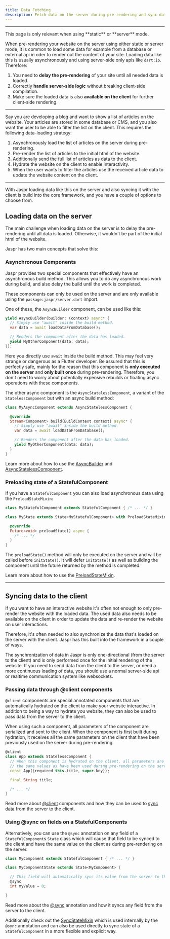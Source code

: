```yaml
---
title: Data Fetching
description: Fetch data on the server during pre-rendering and sync data to the client.
---
```


---

<Info>
This page is only relevant when using **static** or **server** mode.
</Info>

When pre-rendering your website on the server using either static or server mode, it is common to load some data for
example from a database or external api in oder to render out the content of your site. Loading data like this is usually
asynchronously and using server-side only apis like `dart:io`. Therefore:

1. You need to **delay the pre-rendering** of your site until all needed data is loaded.
2. Correctly **handle server-side logic** without breaking client-side compilation.
3. Make sure the loaded data is also **available on the client** for further client-side rendering.

---

Say you are developing a blog and want to show a list of articles on the website. Your articles are stored in some database
or CMS, and you also want the user to be able to filter the list on the client. This requires the following
data-loading strategy:

1. Asynchronously load the list of articles on the server during pre-rendering.
2. Pre-render the list of articles to the initial html of the website.
3. Additionally send the full list of articles as data to the client.
4. Hydrate the website on the client to enable interactivity.
5. When the user wants to filter the articles use the received article data to update the website content on the client.

---

With Jaspr loading data like this on the server and also syncing it with the client is build into the core framework, and you have a couple of options to choose from.

## Loading data on the server

The main challenge when loading data on the server is to delay the pre-rendering until all data is loaded. Otherwise, it wouldn't be part of the initial html of the website.

Jaspr has two main concepts that solve this:

### Asynchronous Components

Jaspr provides two special components that effectively have an asynchronous build method. This allows you to do
any asynchronous work during build, and also delay the build until the work is completed.

These components can only be used on the server and are only available using the `package:jaspr/server.dart` import.

One of these, the `AsyncBuilder` component, can be used like this:

```dart
yield AsyncBuilder(builder: (context) async* {
  // Simply use "await" inside the build method.
  var data = await loadDataFromDatabase();

  // Renders the component after the data has loaded.
  yield MyOtherComponent(data: data);
});
```

Here you directly use `await` inside the build method. This may feel very strange or dangerous as a Flutter developer. Be assured that this is perfectly safe, mainly for the reason that this component is **only executed on the server** and **only built once** during pre-rendering. Therefore, you don't need to worry about potentially expensive rebuilds or floating async operations with these components.

The other async component is the `AsyncStatelessComponent`, a variant of the `StatelessComponent` but with an async build method:

```dart
class MyAsyncComponent extends AsyncStatelessComponent {

  @override
  Stream<Component> build(BuildContext context) async* {
    // Simply use "await" inside the build method.
    var data = await loadDataFromDatabase();

    // Renders the component after the data has loaded.
    yield MyOtherComponent(data: data);
  }
}
```

Learn more about how to use the [AsyncBuilder](/api/components/async_components) and [AsyncStatelessComponent](/api/components/async_components).

### Preloading state of a StatefulComponent

If you have a `StatefulComponent` you can also load asynchronous data using the `PreloadStateMixin`:

```dart
class MyStatefulComponent extends StatefulComponent { /* ... */ }

class MyState extends State<MyStatefulComponent> with PreloadStateMixin {

  @override
  Future<void> preloadState() async {
    /* ... */
  }
}
```

The `preloadState()` method will only be executed on the server and will be called before `initState()`. It will defer `initState()` as well as building the component until the future returned by the method is completed.

Learn more about how to use the [PreloadStateMixin](/api/utils/preload_state_mixin).

---

## Syncing data to the client

If you want to have an interactive website it's often not enough to only pre-render the website with the loaded data. The used data also needs to be available on the client in order to update the data and re-render the website on user interactions.

Therefore, it's often needed to also synchronize the data that's loaded on the server with the client. Jaspr has this built into the framework in a couple of ways.

<Info>
The synchronization of data in Jaspr is only one-directional (from the server to the client) and is only performed
once for the initial rendering of the website. If you need to send data from the client to the server, or need a more
continuous loading of data, you should use a normal server-side api or realtime communication system like websockets.
</Info>

### Passing data through @client components

`@client` components are special annotated components that are automatically hydrated on the client to make your website interactive. In addition to being a way to hydrate you website, they can also be used to pass data from the server to the client.

When using such a component, all parameters of the component are serialized and sent to the client. When the component is first built during hydration, it receives all the same parameters on the client that have been previously used on the server during pre-rendering.

```dart
@client
class App extends StatelessComponent {
  // When this component is hydrated on the client, all parameters are passed
  // the same values as have been used during pre-rendering on the server.
  const App({required this.title, super.key});

  final String title;

  /* ... */
}
```

Read more about [@client](/api/utils/at_client) components and how they can be used to [sync data](/api/utils/at_client#passing-data) from the server to the client.

### Using @sync on fields on a StatefulComponents

Alternatively, you can use the `@sync` annotation on any field of a `StatefulComponent`s `State` class which will
cause that field to be synced to the client and have the same value on the client as during pre-rendering on the server.

```dart
class MyComponent extends StatefulComponent { /* ... */ }

class MyComponentState extends State<MyComponent> {

  // This field will automatically sync its value from the server to the client.
  @sync
  int myValue = 0;

}
```

Read more about the [@sync](/api/utils/at_sync) annotation and how it syncs any field from the server to the client.

Additionally check out the [SyncStateMixin](/api/utils/sync_state_mixin) which is used internally by the `@sync` annotation and can also be used directly to sync state of a `StatefulComponent` in a more flexible and explicit way.
